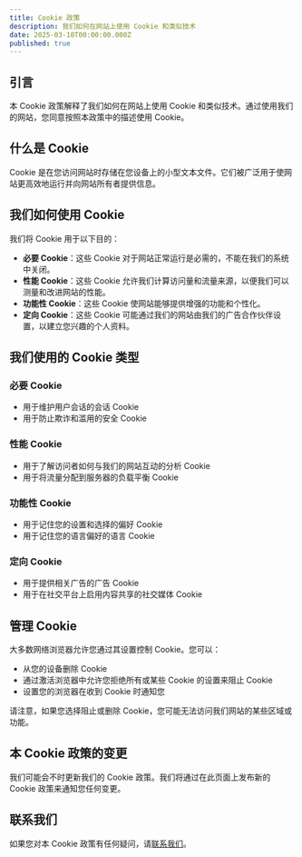 ```yaml
---
title: Cookie 政策
description: 我们如何在网站上使用 Cookie 和类似技术
date: 2025-03-10T00:00:00.000Z
published: true
---
```


## 引言

本 Cookie 政策解释了我们如何在网站上使用 Cookie 和类似技术。通过使用我们的网站，您同意按照本政策中的描述使用 Cookie。

## 什么是 Cookie

Cookie 是在您访问网站时存储在您设备上的小型文本文件。它们被广泛用于使网站更高效地运行并向网站所有者提供信息。

## 我们如何使用 Cookie

我们将 Cookie 用于以下目的：

- **必要 Cookie**：这些 Cookie 对于网站正常运行是必需的，不能在我们的系统中关闭。
- **性能 Cookie**：这些 Cookie 允许我们计算访问量和流量来源，以便我们可以测量和改进网站的性能。
- **功能性 Cookie**：这些 Cookie 使网站能够提供增强的功能和个性化。
- **定向 Cookie**：这些 Cookie 可能通过我们的网站由我们的广告合作伙伴设置，以建立您兴趣的个人资料。

## 我们使用的 Cookie 类型

### 必要 Cookie
- 用于维护用户会话的会话 Cookie
- 用于防止欺诈和滥用的安全 Cookie

### 性能 Cookie
- 用于了解访问者如何与我们的网站互动的分析 Cookie
- 用于将流量分配到服务器的负载平衡 Cookie

### 功能性 Cookie
- 用于记住您的设置和选择的偏好 Cookie
- 用于记住您的语言偏好的语言 Cookie

### 定向 Cookie
- 用于提供相关广告的广告 Cookie
- 用于在社交平台上启用内容共享的社交媒体 Cookie

## 管理 Cookie

大多数网络浏览器允许您通过其设置控制 Cookie。您可以：

- 从您的设备删除 Cookie
- 通过激活浏览器中允许您拒绝所有或某些 Cookie 的设置来阻止 Cookie
- 设置您的浏览器在收到 Cookie 时通知您

请注意，如果您选择阻止或删除 Cookie，您可能无法访问我们网站的某些区域或功能。

## 本 Cookie 政策的变更

我们可能会不时更新我们的 Cookie 政策。我们将通过在此页面上发布新的 Cookie 政策来通知您任何变更。

## 联系我们

如果您对本 Cookie 政策有任何疑问，请[联系我们](/contact)。
